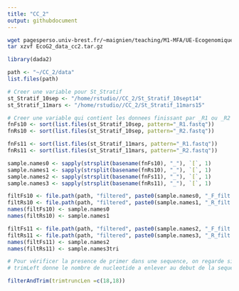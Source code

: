 ```yaml
---
title: "CC_2"
output: githubdocument
---
```

```bash
wget pagesperso.univ-brest.fr/~maignien/teaching/M1-MFA/UE-Ecogenomique2/EcoG2_data_cc2.tar.gz
tar xzvf EcoG2_data_cc2.tar.gz
```

```r
library(dada2)
```

```r
path <- "~/CC_2/data"
list.files(path)
```

```r
# Creer une variable pour St_Stratif
st_Stratif_10sep <- "/home/rstudio//CC_2/St_Stratif_10sept14"
st_Stratif_11mars <- "/home/rstudio//CC_2/St_Stratif_11mars15"
```

```r
# Creer une variable qui contient les donnees finissant par _R1 ou _R2 pour les trier par ordre alphabetique
fnFs10 <- sort(list.files(st_Stratif_10sep, pattern="_R1.fastq"))
fnRs10 <- sort(list.files(st_Stratif_10sep, pattern="_R2.fastq"))

fnFs11 <- sort(list.files(st_Stratif_11mars, pattern="_R1.fastq"))
fnRs11 <- sort(list.files(st_Stratif_11mars, pattern="_R2.fastq"))

sample.names0 <- sapply(strsplit(basename(fnFs10), "_"), `[`, 1)
sample.names1 <- sapply(strsplit(basename(fnRs10), "_"), `[`, 1)
sample.names2 <- sapply(strsplit(basename(fnFs11), "_"), `[`, 1)
sample.names3 <- sapply(strsplit(basename(fnRs11), "_"), `[`, 1)

```

```r
filtFs10 <- file.path(path, "filtered", paste0(sample.names0, "_F_filt.fastq.gz"))
filtRs10 <- file.path(path, "filtered", paste0(sample.names1, "_R_filt.fastq.gz"))
names(filtFs10) <- sample.names0
names(filtRs10) <- sample.names1

filtFs11 <- file.path(path, "filtered", paste0(sample.names2, "_F_filt.fastq.gz"))
filtRs11 <- file.path(path, "filtered", paste0(sample.names3, "_R_filt.fastq.gz"))
names(filtFs11) <- sample.names2
names(filtRs11) <- sample.names3tri
```

```r
# Pour vérificer la presence de primer dans une sequence, on regarde si les sequences commmencent de la meme facon avec la fonction more "nom de la read" dans la console. On voit que nos sequences contiennent des primers. On va chercher à enlever les 18 premiers nucleotides de R1 et R2. 
# trimLeft donne le nombre de nucleotide a enlever au debut de la sequence. Or on veut appliquer cette fonction aux R1 et aux R2.truncLec tronque les reads. 

filterAndTrim(trimtruncLen =c(18,18))
```

